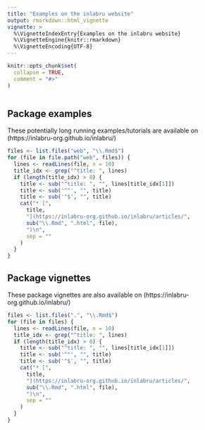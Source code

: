 ```yaml
---
title: "Examples on the inlabru website"
output: rmarkdown::html_vignette
vignette: >
  %\VignetteIndexEntry{Examples on the inlabru website}
  %\VignetteEngine{knitr::rmarkdown}
  %\VignetteEncoding{UTF-8}
---
```


```r
knitr::opts_chunk$set(
  collapse = TRUE,
  comment = "#>"
)
```

```r
```

## Package examples

These potentially long running examples/tutorials are available on
(https://inlabru-org.github.io/inlabru/)

```r
files <- list.files("web", "\\.Rmd$")
for (file in file.path("web", files)) {
  lines <- readLines(file, n = 10)
  title_idx <- grep("^title: ", lines)
  if (length(title_idx) > 0) {
    title <- sub("^title: ", "", lines[title_idx[1]])
    title <- sub('^"', "", title)
    title <- sub('"$', "", title)
    cat("* [",
      title,
      "](https://inlabru-org.github.io/inlabru/articles/",
      sub("\\.Rmd", ".html", file),
      ")\n",
      sep = ""
    )
  }
}
```

## Package vignettes

These package vignettes are also available on
(https://inlabru-org.github.io/inlabru/)

```r
files <- list.files(".", "\\.Rmd$")
for (file in files) {
  lines <- readLines(file, n = 10)
  title_idx <- grep("^title: ", lines)
  if (length(title_idx) > 0) {
    title <- sub("^title: ", "", lines[title_idx[1]])
    title <- sub('^"', "", title)
    title <- sub('"$', "", title)
    cat("* [",
      title,
      "](https://inlabru-org.github.io/inlabru/articles/",
      sub("\\.Rmd", ".html", file),
      ")\n",
      sep = ""
    )
  }
}
```

